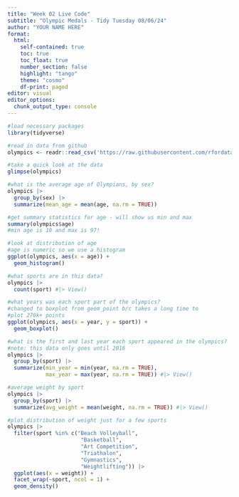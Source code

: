```yaml
---
title: "Week 02 Live Code"
subtitle: "Olympic Medals - Tidy Tuesday 08/06/24"
author: "YOUR NAME HERE"
format: 
  html:
    self-contained: true
    toc: true
    toc_float: true
    number_section: false
    highlight: "tango"
    theme: "cosmo"
    df-print: paged
editor: visual
editor_options: 
  chunk_output_type: console
---
```


```r
#load necessary packages
library(tidyverse)

#read in data from github
olympics <- readr::read_csv('https://raw.githubusercontent.com/rfordatascience/tidytuesday/master/data/2024/2024-08-06/olympics.csv')

#take a quick look at the data
glimpse(olympics)
```

```r
#what is the average age of Olympians, by sex?
olympics |> 
  group_by(sex) |> 
  summarize(mean_age = mean(age, na.rm = TRUE))

#get summary statistics for age - will show us min and max
summary(olympics$age)
#min age is 10 and max is 97!

#look at distribution of age
#age is numeric so we use a histogram
ggplot(olympics, aes(x = age)) +
  geom_histogram()

#what sports are in this data?
olympics |> 
  count(sport) #|> View() 

#what years was each sport part of the olympics?
#changed to boxplot from geom_point b/c takes a long time to
#plot 270k+ points
ggplot(olympics, aes(x = year, y = sport)) +
  geom_boxplot()

#what is the first and last year each sport appeared in the olympics?
#note: this data only goes until 2016
olympics |> 
  group_by(sport) |> 
  summarize(min_year = min(year, na.rm = TRUE),
            max_year = max(year, na.rm = TRUE)) #|> View()

#average weight by sport
olympics |> 
  group_by(sport) |> 
  summarize(avg_weight = mean(weight, na.rm = TRUE)) #|> View()

#plot distribution of weight just for a few sports
olympics |> 
  filter(sport %in% c("Beach Volleyball",
                       "Basketball",
                       "Art Competition",
                       "Triathalon",
                       "Gymnastics",
                       "Weightlifting")) |> 
  ggplot(aes(x = weight)) +
  facet_wrap(~sport, ncol = 1) +
  geom_density()
  
```
